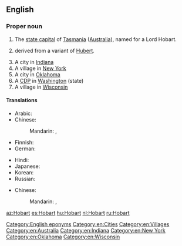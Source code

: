 ==English==
{{wikipedia}}

===Proper noun===
{{en-proper noun}}

# The [[state capital]] of [[Tasmania]] ([[Australia]]), named for a Lord Hobart.
# {{surname|[[patronymic]] English|from=given names|dot=}} derived from a variant of [[Hubert]].
# A city in [[Indiana]]
# A village in [[New York]]
# A city in [[Oklahoma]]
# A [[CDP]] in [[Washington]] (state)
# A village in [[Wisconsin]]

====Translations====
{{trans-top|capital of Tasmania}}
* Arabic: {{t|ar|هُوبَارْت|m|tr=hubart}}
* Chinese:
*: Mandarin: {{t|cmn|霍巴特|tr=Huòbātè|sc=Hani}},  {{t+|cmn|荷巴特|tr=Hébātè|sc=Hani}}
* Finnish: {{t|fi|Hobart}}
* German: {{t|de|Hobart}}
{{trans-mid}}
* Hindi: {{t|hi|होबार्ट|tr=hōbārṭ}}
* Japanese: {{t|ja|ホバート|tr=Hobāto}}
* Korean: {{t|ko|호바트|tr=Hobateu|sc=Hang}}
* Russian: {{t+|ru|Хо́барт|m}}
{{trans-bottom}}

{{trans-top|surname}}
* Chinese:
*: Mandarin: {{t|cmn|霍巴特|tr=Huòbātè|sc=Hani}},  {{t+|cmn|荷巴特|tr=Hébātè|sc=Hani}}
{{trans-mid}}
{{trans-bottom}}

[[Category:English eponyms]]
[[Category:en:Cities]]
[[Category:en:Villages]]
[[Category:en:Australia]]
[[Category:en:Indiana]]
[[Category:en:New York]]
[[Category:en:Oklahoma]]
[[Category:en:Wisconsin]]

[[az:Hobart]]
[[es:Hobart]]
[[hu:Hobart]]
[[nl:Hobart]]
[[ru:Hobart]]